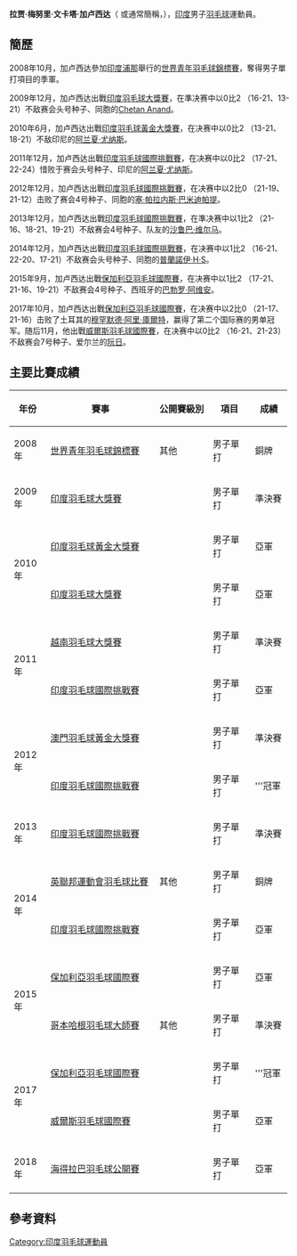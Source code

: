 {{noteTA|G1=Badminton}}
{{Infobox 羽球選手
| playername              = 拉贾·梅努里·文卡塔·加卢西达<br/>{{lang|en|Rajah Menuri Venkata Gurusaidutt}}
| image                   = 
| size                    = 
| caption                 = 
| birth_name              = 
| date_of_birth           = {{birth_date_and_age|1990|3|1}}<ref name="Commonwealth">{{cite web|title=XX Commonwealth Games Athlete Biography - R V Gurusaidutt|url=http://g2014results.thecgf.com/athlete/badminton/1073263/r_v_gurusaidutt.html|access-date=2015-08-15|archive-date=2015-06-07|archive-url=https://web.archive.org/web/20150607005607/http://g2014results.thecgf.com/athlete/badminton/1073263/r_v_gurusaidutt.html|dead-url=no}}{{en}}</ref>
| place_of_birth          = {{IND}}[[海得拉巴_(印度)|海得拉巴]]<ref name="Commonwealth"/>
| height                  = 
| weight                  = 
| event                   = 男子單打
| country                 = {{IND}}
| years_active            = 
| handedness              = 
| coach                   = 
| highest_ranking         = 第23位（男單）
| date_of_highest_ranking = 2013年6月13日 <ref name="ranking">[http://bwfcontent.tournamentsoftware.com/ranking/player.aspx?id=5060&player=108460 BWF World Ranking - Ranking of R. M. V. Gurusaidutt (32722)]{{en}}</ref>
| current_ranking         = 第23位（男單）
| date_of_current_ranking = 2013年6月13日<ref>[http://bwfcontent.tournamentsoftware.com/ranking/category.aspx?id=5060&category=472 BWF World Ranking - BWF世界排名榜 (6/13/2013) -  Men's singles]{{en}}</ref>
| played                  = 102勝–68負（男單）
| titles                  = 
| bwf_profile             = B0190B7C-900C-45E4-AEFA-632EA75910EF
| bwf_id                  = 32722
| updated                 = 2013年6月13日
}}
{{MedalTableTop}}
{{MedalSport | 男子[[羽毛球|羽毛球]]}}
{{MedalCountry | {{IND}}}}
{{MedalCompetition | [[英联邦运动会|英联邦运动会]]}}
{{MedalBronze| [[2014年英联邦运动会|2014年 格拉斯哥]] | [[2014年英聯邦運動會羽毛球比賽|男子單打]]}}
{{MedalCompetition | [[世界青年羽毛球錦標賽|世界青年羽毛球錦標賽]]}}
{{MedalBronze| [[2008年世界青年羽毛球錦標賽|2008年 浦那]] | 男子單打 }}

{{MedalBottom}}
'''拉贾·梅努里·文卡塔·加卢西达'''（{{lang|en|'''Rajah Menuri Venkata Gurusaidutt'''}} 或通常簡稱{{lang|en|'''R. M. V. Gurusaidutt'''}}，{{bd|1990年|3月1日}}），[[印度|印度]]男子[[羽毛球|羽毛球]]運動員。

==簡歷==
2008年10月，加卢西达參加[[印度|印度]][[浦那|浦那]]舉行的[[2008年世界青年羽毛球錦標賽|世界青年羽毛球錦標賽]]，奪得男子單打項目的季軍。

2009年12月，加卢西达出戰[[2009年印度羽毛球大獎賽|印度羽毛球大獎賽]]，在準决赛中以0比2 （16-21、13-21）不敌赛会头号种子、同胞的[[Chetan_Anand|Chetan Anand]]。

2010年6月，加卢西达出戰[[2010年印度羽毛球黃金大獎賽|印度羽毛球黃金大獎賽]]，在决赛中以0比2 （13-21、18-21）不敌印尼的[[阿兰夏·尤纳斯|阿兰夏·尤纳斯]]。

2011年12月，加卢西达出戰[[2011年印度羽毛球國際挑戰賽|印度羽毛球國際挑戰賽]]，在决赛中以0比2 （17-21、22-24）惜败于赛会头号种子、印尼的[[阿兰夏·尤纳斯|阿兰夏·尤纳斯]]。

2012年12月，加卢西达出戰[[2012年印度羽毛球國際挑戰賽|印度羽毛球國際挑戰賽]]，在决赛中以2比0 （21-19、21-12）击败了赛会4号种子、同胞的[[塞·帕拉内斯·巴米迪帕提|塞·帕拉内斯·巴米迪帕提]]。

2013年12月，加卢西达出戰[[2013年印度羽毛球國際挑戰賽|印度羽毛球國際挑戰賽]]，在準决赛中以1比2 （21-16、18-21、19-21）不敌赛会4号种子、队友的[[沙鲁巴·维尔马|沙鲁巴·维尔马]]。

2014年12月，加卢西达出戰[[2014年印度羽毛球國際挑戰賽|印度羽毛球國際挑戰賽]]，在决赛中以1比2 （16-21、22-20、17-21）不敌赛会头号种子、同胞的[[普兰诺伊·哈塞纳·苏尼尔·库马尔|普蘭諾伊·H·S]]。

2015年9月，加卢西达出戰[[2015年保加利亞羽毛球國際賽|保加利亞羽毛球國際賽]]，在决赛中以1比2 （17-21、21-16、19-21）不敌赛会4号种子、西班牙的[[巴勃罗·阿维安|巴勃罗·阿维安]]。

2017年10月，加卢西达出戰[[2017年保加利亞羽毛球國際賽|保加利亞羽毛球國際賽]]，在决赛中以2比0 （21-17、21-16）击败了土耳其的[[穆罕默德·阿里·庫爾特|穆罕默德·阿里·庫爾特]]，赢得了第二个国际赛的男单冠军。随后11月，他出戰[[2017年威爾斯羽毛球國際賽|威爾斯羽毛球國際賽]]，在决赛中以0比2 （16-21、21-23）不敌赛会7号种子、爱尔兰的[[阮日|阮日]]。

==主要比賽成績==
{| class=wikitable style="text-align:center; font-size:small;" 
!width="50"|年份
!width="180"|賽事
!width="80"|公開賽級別
!width="60"|項目
!width="50"|成績
|-
!rowspan="1"|2008年
|[[2008年世界青年羽毛球錦標賽|世界青年羽毛球錦標賽]]
|其他
|男子單打
|bgcolor="#b8860b"|銅牌
|-
!rowspan="1"|2009年
|[[2009年印度羽毛球大獎賽|印度羽毛球大獎賽]]
|{{BWFGP}}
|男子單打
|bgcolor="#b8860b"|準決賽
|-
!rowspan="2"|2010年
|[[2010年印度羽毛球黃金大獎賽|印度羽毛球黃金大獎賽]]
|{{BWFGPG}}
|男子單打
|bgcolor="silver"|亞軍
|-
|[[2010年印度羽毛球大獎賽|印度羽毛球大獎賽]]
|{{BWFGP}}
|男子單打
|bgcolor="silver"|亞軍
|-
!rowspan="2"|2011年
|[[2011年越南羽毛球大獎賽|越南羽毛球大獎賽]]
|{{BWFGP}}
|男子單打
|bgcolor="#b8860b"|準決賽
|-
|[[2011年印度羽毛球國際挑戰賽|印度羽毛球國際挑戰賽]]
|{{BWFIC}}
|男子單打
|bgcolor="silver"|亞軍
|-
!rowspan="2"|2012年
|[[2012年澳門羽毛球格蘭披治黃金大獎賽|澳門羽毛球黃金大獎賽]]
|{{BWFGPG}}
|男子單打
|bgcolor="#b8860b"|準決賽
|-
|[[2012年印度羽毛球國際挑戰賽|印度羽毛球國際挑戰賽]]
|{{BWFIC}}
|男子單打
|bgcolor="gold"|'''冠軍
|-
!rowspan="1"|2013年
|[[2013年印度羽毛球國際挑戰賽|印度羽毛球國際挑戰賽]]
|{{BWFIC}}
|男子單打
|bgcolor="#b8860b"|準決賽
|-
!rowspan="2"|2014年
|[[2014年英聯邦運動會羽毛球比賽|英聯邦運動會羽毛球比賽]]
|其他
|男子單打
|bgcolor="#b8860b"|銅牌
|-
|[[2014年印度羽毛球國際挑戰賽|印度羽毛球國際挑戰賽]]
|{{BWFIC}}
|男子單打
|bgcolor="silver"|亞軍
|-
!rowspan="2"|2015年
|[[2015年保加利亞羽毛球國際賽|保加利亞羽毛球國際賽]]
|{{BWFIC}}
|男子單打
|bgcolor="silver"|亞軍
|-
|[[2015年哥本哈根羽毛球大師賽|哥本哈根羽毛球大師賽]]
|其他
|男子單打
|bgcolor="#b8860b"|準決賽
|-
!rowspan="2"|2017年
|[[2017年保加利亞羽毛球國際賽|保加利亞羽毛球國際賽]]
|{{BWFFS}}
|男子單打
|bgcolor="gold"|'''冠軍
|-
|[[2017年威爾斯羽毛球國際賽|威爾斯羽毛球國際賽]]
|{{BWFFS}}
|男子單打
|bgcolor="silver"|亞軍
|-
!rowspan="1"|2018年
|[[2018年海得拉巴羽毛球公開賽|海得拉巴羽毛球公開賽]]
|{{BWF100}}
|男子單打
|bgcolor="silver"|亞軍
|}
{{BWF賽事級別索引}}

==參考資料==
{{Reflist}}

{{DEFAULTSORT:Gurusaidutt, Rajah Menuri Venkata}}
[[Category:印度羽毛球運動員|Category:印度羽毛球運動員]]